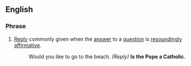 
<!-- 
This page has been placed on ''Requests for Ph34rism.
This request has been subsequently carried out Ph34r themself.

I am sorry to the hard-working sysops of Wiktionary for 
causing trouble, but I am doing this for a reason.

Thank you (come again).
-->

==English==
===Phrase===
# [[Reply]] commonly given when the [[answer]] to a [[question]] is [[resounding]]ly [[affirmative]].
#: Would you like to go to the beach. ''(Reply)'' '''Is the Pope a Catholic'''.